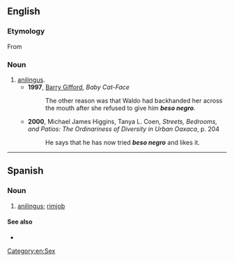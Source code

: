 ==English==

===Etymology===
From {{der|en|es|beso negro||black kiss}}

===Noun===
{{en-noun|-|head=beso negro}}

# [[anilingus]].
#* '''1997''', [[w:Barry Gifford|Barry Gifford]], ''Baby Cat-Face''
#*: The other reason was that Waldo had backhanded her across the mouth after she refused to give him '''''beso negro'''''.
#* '''2000''', Michael James Higgins, Tanya L. Coen, ''Streets, Bedrooms, and Patios: The Ordinariness of Diversity in Urban Oaxaca'', p. 204
#*: He says that he has now tried '''''beso negro''''' and likes it.

[[Category:en:Sex]]

----

==Spanish==

===Noun===
{{es-noun|m}}

# {{lb|es|colloquial}} [[anilingus]]; [[rimjob]]
#: {{syn|es|anilingus}}

====See also====
* {{l|es|lamer el culo}}
{{C|es|Sex}}